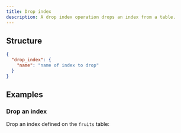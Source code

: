 ```yaml
---
title: Drop index
description: A drop index operation drops an index from a table.
---
```


## Structure

```json
{
  "drop_index": {
    "name": "name of index to drop"
  }
}
```

## Examples

### Drop an index

Drop an index defined on the `fruits` table:

<ExampleSnippet example="11_drop_index.json" language="json" />
